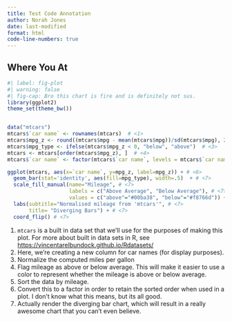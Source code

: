 ```yaml
---
title: Test Code Annotation
author: Norah Jones
date: last-modified
format: html
code-line-numbers: true
---
```


## Where You At

```r
#| label: fig-plot
#| warning: false
#| fig-cap: Bro this chart is fire and is definitely not sus.
library(ggplot2)
theme_set(theme_bw())  


data("mtcars")
mtcars$`car name` <- rownames(mtcars)  # <1>
mtcars$mpg_z <- round((mtcars$mpg - mean(mtcars$mpg))/sd(mtcars$mpg), 2)  # <2>
mtcars$mpg_type <- ifelse(mtcars$mpg_z < 0, "below", "above")  # <3>
mtcars <- mtcars[order(mtcars$mpg_z), ]  # <4>
mtcars$`car name` <- factor(mtcars$`car name`, levels = mtcars$`car name`)  # <5>

ggplot(mtcars, aes(x=`car name`, y=mpg_z, label=mpg_z)) + # <6> 
  geom_bar(stat='identity', aes(fill=mpg_type), width=.5)  + # <7> 
  scale_fill_manual(name="Mileage", # <7> 
                    labels = c("Above Average", "Below Average"), # <7> 
                    values = c("above"="#00ba38", "below"="#f8766d")) + 
  labs(subtitle="Normalised mileage from 'mtcars'", # <7> 
       title= "Diverging Bars") + # <7> 
  coord_flip() # <7> 
```

1. `mtcars` is a built in data set that we'll use for the purposes of making this plot. For more about built in data sets in R, see <https://vincentarelbundock.github.io/Rdatasets/>
2. Here, we're creating a new column for car names (for display purposes).
3. Normalize the computed miles per gallon
4. Flag mileage as above or below average. This will make it easier to use a color to represent whether the mileage is above or below average.
5. Sort the data by mileage.
6. Convert this to a factor in order to retain the sorted order when used in a plot. I don't know what this means, but its all good.
7. Actually render the diverging bar chart, which will result in a really awesome chart that you can't even believe.